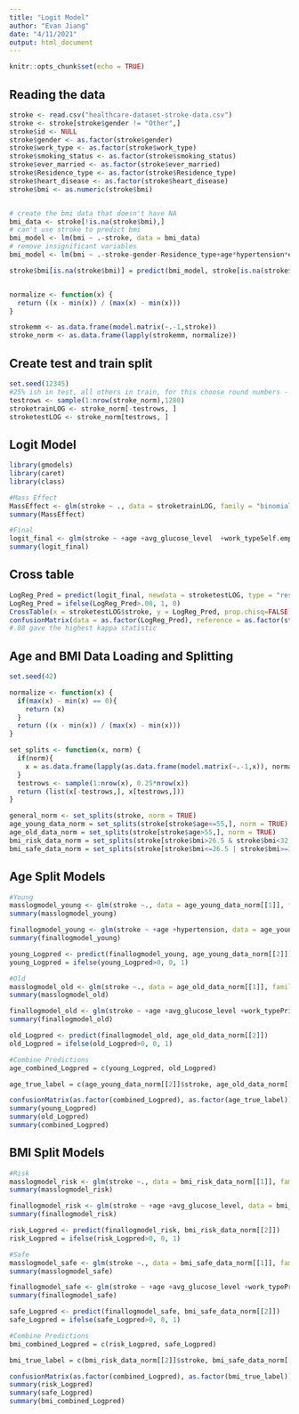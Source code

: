 ```yaml
---
title: "Logit Model"
author: "Evan Jiang"
date: "4/11/2021"
output: html_document
---
```


```r
knitr::opts_chunk$set(echo = TRUE)
```


## Reading the data
```r
stroke <- read.csv("healthcare-dataset-stroke-data.csv")
stroke <- stroke[stroke$gender != "Other",]
stroke$id <- NULL
stroke$gender <- as.factor(stroke$gender)
stroke$work_type <- as.factor(stroke$work_type)
stroke$smoking_status <- as.factor(stroke$smoking_status)
stroke$ever_married <- as.factor(stroke$ever_married)
stroke$Residence_type <- as.factor(stroke$Residence_type)
stroke$heart_disease <- as.factor(stroke$heart_disease)
stroke$bmi <- as.numeric(stroke$bmi)


# create the bmi data that doesn't have NA
bmi_data <- stroke[!is.na(stroke$bmi),]
# can't use stroke to predict bmi
bmi_model <- lm(bmi ~ .-stroke, data = bmi_data)
# remove insignificant variables
bmi_model <- lm(bmi ~ .-stroke-gender-Residence_type+age*hypertension*ever_married-heart_disease, data = bmi_data)

stroke$bmi[is.na(stroke$bmi)] = predict(bmi_model, stroke[is.na(stroke$bmi),])


normalize <- function(x) {
  return ((x - min(x)) / (max(x) - min(x)))
}

strokemm <- as.data.frame(model.matrix(~.-1,stroke))
stroke_norm <- as.data.frame(lapply(strokemm, normalize))
```
## Create test and train split
```r
set.seed(12345)
#25% ish in test, all others in train, for this choose round numbers - 1280 random in test, others in train
testrows <- sample(1:nrow(stroke_norm),1280)
stroketrainLOG <- stroke_norm[-testrows, ]
stroketestLOG <- stroke_norm[testrows, ]
```


## Logit Model 
```r
library(gmodels)
library(caret)
library(class)

#Mass Effect
MassEffect <- glm(stroke ~ ., data = stroketrainLOG, family = "binomial")
summary(MassEffect)

#Final
logit_final <- glm(stroke ~ +age +avg_glucose_level  +work_typeSelf.employed +avg_glucose_level , data = stroketrainLOG, family = "binomial")
summary(logit_final)
```

## Cross table
```r
LogReg_Pred = predict(logit_final, newdata = stroketestLOG, type = "response")
LogReg_Pred = ifelse(LogReg_Pred>.08, 1, 0)
CrossTable(x = stroketestLOG$stroke, y = LogReg_Pred, prop.chisq=FALSE)
confusionMatrix(data = as.factor(LogReg_Pred), reference = as.factor(stroketestLOG$stroke))
#.08 gave the highest kappa statistic

```

## Age and BMI Data Loading and Splitting
```r
set.seed(42)

normalize <- function(x) {
  if(max(x) - min(x) == 0){
    return (x)
  }
  return ((x - min(x)) / (max(x) - min(x)))
}

set_splits <- function(x, norm) {
  if(norm){
    x = as.data.frame(lapply(as.data.frame(model.matrix(~.-1,x)), normalize))
  }
  testrows <- sample(1:nrow(x), 0.25*nrow(x))
  return (list(x[-testrows,], x[testrows,]))
}

general_norm <- set_splits(stroke, norm = TRUE)
age_young_data_norm = set_splits(stroke[stroke$age<=55,], norm = TRUE)
age_old_data_norm = set_splits(stroke[stroke$age>55,], norm = TRUE)
bmi_risk_data_norm = set_splits(stroke[stroke$bmi>26.5 & stroke$bmi<32,], norm = TRUE)
bmi_safe_data_norm = set_splits(stroke[stroke$bmi<=26.5 | stroke$bmi>=32,], norm = TRUE)
```

## Age Split Models
```r
#Young
masslogmodel_young <- glm(stroke ~., data = age_young_data_norm[[1]], family = "binomial")
summary(masslogmodel_young)

finallogmodel_young <- glm(stroke ~ +age +hypertension, data = age_young_data_norm[[1]], family = "binomial")
summary(finallogmodel_young)

young_Logpred <- predict(finallogmodel_young, age_young_data_norm[[2]])
young_Logpred = ifelse(young_Logpred>0, 0, 1)

#Old
masslogmodel_old <- glm(stroke ~., data = age_old_data_norm[[1]], family = "binomial")
summary(masslogmodel_old)

finallogmodel_old <- glm(stroke ~ +age +avg_glucose_level +work_typePrivate, data = age_old_data_norm[[1]], family = "binomial")
summary(finallogmodel_old)

old_Logpred <- predict(finallogmodel_old, age_old_data_norm[[2]])
old_Logpred = ifelse(old_Logpred>0, 0, 1)

#Combine Predictions
age_combined_Logpred = c(young_Logpred, old_Logpred)

age_true_label = c(age_young_data_norm[[2]]$stroke, age_old_data_norm[[2]]$stroke)

confusionMatrix(as.factor(combined_Logpred), as.factor(age_true_label))
summary(young_Logpred)
summary(old_Logpred)
summary(combined_Logpred)
```

## BMI Split Models
```r
#Risk
masslogmodel_risk <- glm(stroke ~., data = bmi_risk_data_norm[[1]], family = "binomial")
summary(masslogmodel_risk)

finallogmodel_risk <- glm(stroke ~ +age +avg_glucose_level, data = bmi_risk_data_norm[[1]], family = "binomial")
summary(finallogmodel_risk)

risk_Logpred <- predict(finallogmodel_risk, bmi_risk_data_norm[[2]])
risk_Logpred = ifelse(risk_Logpred>0, 0, 1)

#Safe
masslogmodel_safe <- glm(stroke ~., data = bmi_safe_data_norm[[1]], family = "binomial")
summary(masslogmodel_safe)

finallogmodel_safe <- glm(stroke ~ +age +avg_glucose_level +work_typePrivate, data = age_old_data_norm[[1]], family = "binomial")
summary(finallogmodel_safe)

safe_Logpred <- predict(finallogmodel_safe, bmi_safe_data_norm[[2]])
safe_Logpred = ifelse(safe_Logpred>0, 0, 1)

#Combine Predictions
bmi_combined_Logpred = c(risk_Logpred, safe_Logpred)

bmi_true_label = c(bmi_risk_data_norm[[2]]$stroke, bmi_safe_data_norm[[2]]$stroke)

confusionMatrix(as.factor(combined_Logpred), as.factor(bmi_true_label))
summary(risk_Logpred)
summary(safe_Logpred)
summary(bmi_combined_Logpred)

```


